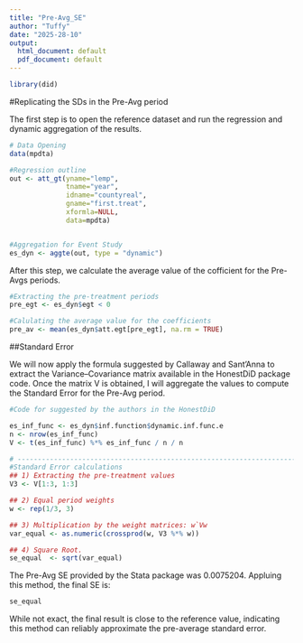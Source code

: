 ---
title: "Pre-Avg_SE"
author: "Tuffy"
date: "2025-28-10"
output:
  html_document: default
  pdf_document: default
---

```{r setup, echo=FALSE, warning=FALSE, message=FALSE}
library(did)
```

#Replicating the SDs in the Pre-Avg period

The first step is to open the reference dataset and run the regression and dynamic aggregation of the results.
```{r Primeira Parte}
# Data Opening
data(mpdta)

#Regression outline
out <- att_gt(yname="lemp",
              tname="year",
              idname="countyreal",
              gname="first.treat",
              xformla=NULL,
              data=mpdta)


#Aggregation for Event Study
es_dyn <- aggte(out, type = "dynamic")
```

After this step, we calculate the average value of the cofficient for the Pre-Avgs periods.
```{r Pre-Avg coef}
#Extracting the pre-treatment periods
pre_egt <- es_dyn$egt < 0

#Calulating the average value for the coefficients
pre_av <- mean(es_dyn$att.egt[pre_egt], na.rm = TRUE)
```

##Standard Error

We will now apply the formula suggested by Callaway and Sant’Anna to extract the Variance–Covariance matrix available in the HonestDiD package code. Once the matrix V is obtained, I will aggregate the values to compute the Standard Error for the Pre-Avg period.
```{r V}
#Code for suggested by the authors in the HonestDiD

es_inf_func <- es_dyn$inf.function$dynamic.inf.func.e
n <- nrow(es_inf_func)
V <- t(es_inf_func) %*% es_inf_func / n / n

# ---------------------------------------------------------------------------- #
#Standard Error calculations
## 1) Extracting the pre-treatment values
V3 <- V[1:3, 1:3]

## 2) Equal period weights
w <- rep(1/3, 3)

## 3) Multiplication by the weight matrices: w`Vw
var_equal <- as.numeric(crossprod(w, V3 %*% w))

## 4) Square Root.
se_equal  <- sqrt(var_equal)

```


The Pre-Avg SE provided by the Stata package was 0.0075204. Appluing this method, the final SE is:
```{r}
se_equal
```

While not exact, the final result is close to the reference value, indicating this method can reliably approximate the pre-average standard error.
